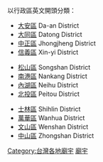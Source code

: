 {{Col-begin}}
以行政區英文開頭分類：
{{Col-break}}
*[[大安區_(臺北市)|大安區]] Da-an District
*[[大同區_(臺北市)|大同區]] Datong District
*[[中正區_(臺北市)|中正區]] Jhongjheng District
*[[信義區_(臺北市)|信義區]] Xin-yi District
{{Col-break}}
*[[松山區_(臺北市)|松山區]] Songshan District
*[[南港區|南港區]] Nankang District
*[[內湖區|內湖區]] Neihu District
*[[北投區|北投區]] Peitou District
{{Col-break}}
*[[士林區|士林區]] Shihlin District
*[[萬華區|萬華區]] Wanhua District
*[[文山區|文山區]] Wenshan District
*[[中山區_(臺北市)|中山區]] Zhongshan District
{{Col-break}}
{{Commons_category}}
{{Portal|臺北|宗教}}
{{Col-end}}

[[Category:台灣各地廟宇|Category:台灣各地廟宇]]
[[Category:台北市宗教場所|廟宇]]